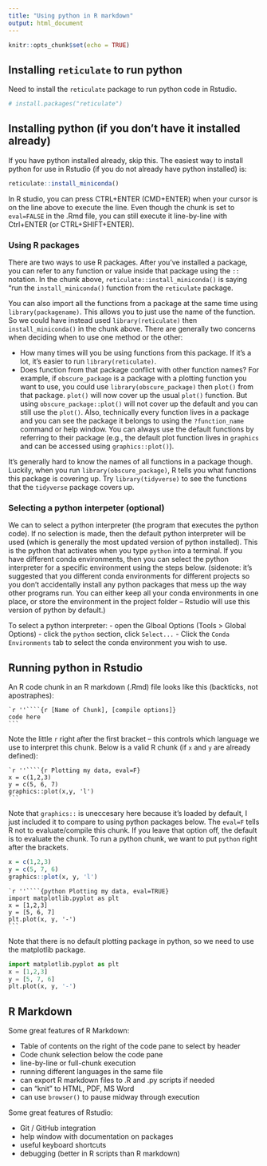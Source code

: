 ```yaml
---
title: "Using python in R markdown"
output: html_document
---
```


```r
knitr::opts_chunk$set(echo = TRUE)
```

## Installing `reticulate` to run python
Need to install the `reticulate` package to run python code in Rstudio.
```r
# install.packages("reticulate")
```


## Installing python (if you don't have it installed already)
If you have python installed already, skip this. The easiest way to install python for use in Rstudio (if you do not already have python installed) is: 
```r
reticulate::install_miniconda()
```
In R studio, you can press CTRL+ENTER (CMD+ENTER) when your cursor is on the line above to execute the line. Even though the chunk is set to `eval=FALSE` in the .Rmd file, you can still execute it line-by-line with Ctrl+ENTER (or CTRL+SHIFT+ENTER).


### Using R packages
There are two ways to use R packages. After you've installed a package, you can refer to any function or value inside that package using the `::` notation. In the chunk above, `reticulate::install_miniconda()` is saying "run the `install_miniconda()` function from the `reticulate` package.

You can also import all the functions from a package at the same time using `library(packagename)`. This allows you to just use the name of the function. So we could have instead used `library(reticulate)` then `install_miniconda()` in the chunk above. There are generally two concerns when deciding when to use one method or the other:

- How many times will you be using functions from this package. If it's a lot, it's easier to run `library(reticulate)`.
- Does function from that package conflict with other function names? For example, if `obscure_package` is a package with a plotting function you want to use, you could use `library(obscure_package)` then `plot()` from that package. `plot()` will now cover up the usual `plot()` function. But using `obscure_package::plot()` will not cover up the default and you can still use the `plot()`. Also, technically every function lives in a package and you can see the package it belongs to using the `?function_name` command or help window. You can always use the default functions by referring to their package (e.g., the default plot function lives in `graphics` and can be accessed using `graphics::plot()`).

It's generally hard to know the names of all functions in a package though. Luckily, when you run `library(obscure_package)`, R tells you what functions this package is covering up. Try `library(tidyverse)` to see the functions that the `tidyverse` package covers up.


### Selecting a python interpeter (optional)
We can to select a python interpreter (the program that executes the python code). If no selection is made, then the default python interpreter will be used (which is generally the most updated version of python installed). This is the python that activates when you type `python` into a terminal. If you have different conda environments, then you can select the python interpreter for a specific environment using the steps below. (sidenote: it's suggested that you different conda environments for different projects so you don't accidentally install any python packages that mess up the way other programs run. You can either keep all your conda environments in one place, or store the environment in the project folder -- Rstudio will use this version of python by default.)

To select a python interpreter:
- open the Glboal Options (Tools > Global Options)
- click the `python` section, click `Select...`
- Click the `Conda Environments` tab to select the conda environment you wish to use.


## Running python in Rstudio

An R code chunk in an R markdown (.Rmd) file looks like this (backticks, not apostraphes):

````
`r ''````{r [Name of Chunk], [compile options]}
code here
```
````

Note the little `r` right after the first bracket -- this controls which language we use to interpret this chunk.
Below is a valid R chunk (if `x` and `y` are already defined):

````
`r ''````{r Plotting my data, eval=F}
x = c(1,2,3)
y = c(5, 6, 7)
graphics::plot(x,y, 'l')
```
````

Note that `graphics::` is uneccesary here because it's loaded by default, I just included it to compare to using python packages below. The `eval=F` tells R not to evaluate/compile this chunk. If you leave that option off, the default is to evaluate the chunk.
To run a python chunk, we want to put `python` right after the brackets.

```r
x = c(1,2,3)
y = c(5, 7, 6)
graphics::plot(x, y, 'l')
```

````
`r ''````{python Plotting my data, eval=TRUE}
import matplotlib.pyplot as plt
x = [1,2,3]
y = [5, 6, 7]
plt.plot(x, y, '-')
```
````

Note that there is no default plotting package in python, so we need to use the matplotlib package.   

```python
import matplotlib.pyplot as plt
x = [1,2,3]
y = [5, 7, 6]
plt.plot(x, y, '-')
```

## R Markdown
Some great features of R Markdown:

- Table of contents on the right of the code pane to select by header
- Code chunk selection below the code pane
- line-by-line or full-chunk execution
- running different languages in the same file
- can export R markdown files to .R and .py scripts if needed
- can "knit" to HTML, PDF, MS Word
- can use `browser()` to pause midway through execution

Some great features of Rstudio:

- Git / GitHub integration
- help window with documentation on packages
- useful keyboard shortcuts
- debugging (better in R scripts than R markdown)












